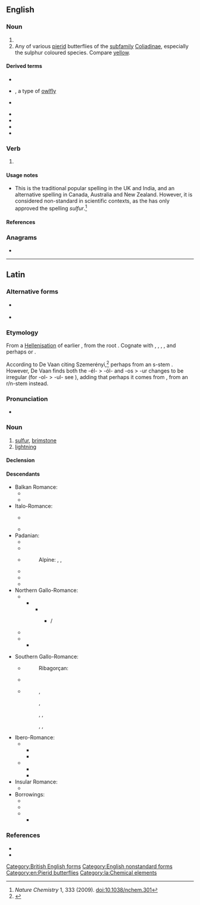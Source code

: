 {{also|Sulphur}}
==English==

===Noun===
{{en-noun|~}}

# {{alternative spelling of|en|sulfur}}
# Any of various [[pierid]] butterflies of the [[subfamily]] [[Coliadinae]], especially the sulphur coloured species. Compare [[yellow]].

====Derived terms====
{{top2}}
* {{l|en|Hot Sulphur Springs}}
* {{l|en|Owly sulphur}}, a type of [[owlfly]]
* {{l|en|sulphur-free}}
{{mid}}
* {{l|en|sulphur spring}}
* {{l|en|Sulphur Springs}}
* {{l|en|western sulphur}}
* {{l|en|White Sulphur Springs}}
{{bottom}}

===Verb===
{{en-verb}}

# {{alternative spelling of|en|sulfur}}

====Usage notes====
* This is the traditional popular spelling in the UK and India, and an alternative spelling in Canada, Australia and New Zealand. However, it is considered non-standard in scientific contexts, as the {{w|IUPAC}} has only approved the spelling ''sulfur''.<ref>''Nature Chemistry'' 1, 333 (2009). [http://www.nature.com/nchem/journal/v1/n5/full/nchem.301.html doi:10.1038/nchem.301]</ref>

====References====
<references />

===Anagrams===
* {{anagrams|en|a=hlprsuu|uphurls}}

[[Category:British English forms]]
[[Category:English nonstandard forms]]
[[Category:en:Pierid butterflies]]

----

==Latin==
{{wikipedia|lang=la}}

===Alternative forms===
* {{l|la|sulpur}} {{qualifier|archaic}}
* {{l|la|sulfur}} {{qualifier|late-Classical}}

===Etymology===
From a [[Hellenisation]] of earlier {{m|la|sulpur}}, from the root {{m|ine-pro|*selp-||fat, oil}}. Cognate with {{cog|en|salve}}, {{cog|sa|सर्पिस्||cleaned melted butter|tr=sarpís}}, {{m|sa|सृप्र||greasy, smooth|tr=sṛprá}}, {{cog|txb|ṣalype||ointment}}, and perhaps {{m|grc|ἔλπος||?olive oil, fat}} or {{cog|grc|ὄλπη||flask for oil}}.

According to De Vaan citing Szemerényi,<ref>{{R:itc:EDL}}</ref> perhaps from an s-stem {{der|la|ine-pro|*sélpos}}. However, De Vaan finds both the -él- > -ól- and -os > -ur changes to be irregular (for -ol- > -ul- see {{m|la|sulcus}}), adding that perhaps it comes from {{inh|la|itc-pro|*solpor}}, from an r/n-stem {{inh|la|ine-pro|*sólpr̥}} instead.

===Pronunciation===
* {{la-IPA|eccl=yes|sulphur}}

===Noun===
{{la-noun|sulphur<3.N>}}

# [[#English|sulfur]], [[brimstone]]
# [[lightning]]

====Declension====
{{la-ndecl|sulphur<3.N>}}

====Descendants====
{{top2}}
* Balkan Romance:
** {{desc|rup|scljifur}}
** {{desc|ro|sulf}}
* Italo-Romance:
** {{desc|it|zolfo|solfo}} {{q|dated}}
** {{desc|scn|sùrfuru}}
* Padanian:
** {{desc|egl|solfar|suifre}}
** {{desc|fur|solfar}}
** {{desc|lmo|solfor|solfer|sofrec}}
**: Alpine: {{l|lmo|sofri}}, {{l|lmo|solfri}}, {{l|lmo|sofric}}
** {{desc|pms|sofro|sorfo|solfo}}
** {{desc|rm|zulper}}
** {{desc|vec|solfer|sólfaro|solfare|solfar}}
* Northern Gallo-Romance:
** {{desc|ONF.|sulfre}}
*** {{desc|xno|sulfre}}
**** {{desc|bor=1|en|sulfur|sulphur}}
***** {{desc|ms|sulfur|bor=1}} / {{l|ms|سولفور|sc=Arab}}
** {{desc|frp|sopro|sofro}}
** {{desc|fro|soufre|soffre}}
*** {{desc|fr|soufre}}
{{mid2}}
* Southern Gallo-Romance:
** {{desc|an|xufre|ixufre}}
**: Ribagorçan: {{l|an|eixufre}}
** {{desc|ca|sofre}}
** {{desc|oc|sofre}}
**: {{desc|oc-auv|siupre}}, {{l|oc|supre}}
**: {{desc|oc-lan|solpre}}, {{l|oc|siupre}}
**: {{desc|oc-lim|siufre}}
**: {{desc|oc-pro|soupre}}, {{l|oc|sopre}}, {{l|oc|soufre}}
**: {{desc|oc-viv|sòupre}}, {{l|oc|sopre}}, {{l|oc|siupre}}
* Ibero-Romance:
** {{desc|roa-opt|suffre}}
*** {{desc|gl|xofre}}
*** {{desc|pt|enxofre}}
** {{desc|osp|sufre}}
*** {{desc|eu|sufre|bor=1}}
*** {{desc|es|azufre}}
* Insular Romance:
** {{desc|sc|súlfaru|súlfuru|súrfuru}}
* Borrowings:
** {{desc|bor=1|sq|squfuri|sulfur}}
** {{desc|ca|sulfur|bor=1}}
** {{desc|bor=1|en|sulfur|sulphur}}
*** {{desc|cy|sylffwr|bor=1}}
{{bottom}}

===References===
<references/>
* {{R:L&S}}
* {{R:Elementary Lewis}}

[[Category:la:Chemical elements]]